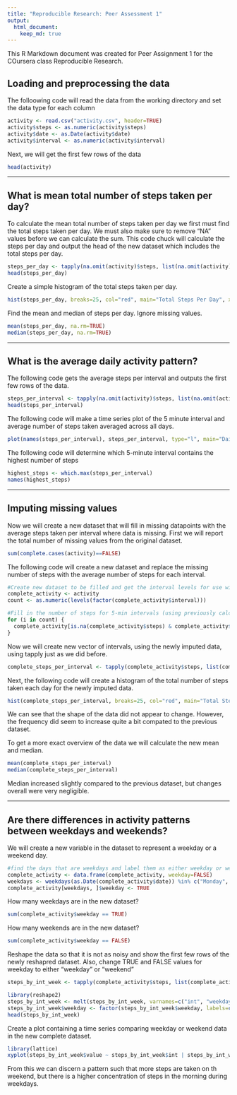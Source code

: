 ```yaml
---
title: "Reproducible Research: Peer Assessment 1"
output: 
  html_document:
    keep_md: true
---
```


This R Markdown document was created for Peer Assignment 1 for the COursera class Reproducible Research. 

## Loading and preprocessing the data

The folloowing code will read the data from the working directory and set the data type for each column

```r
activity <- read.csv("activity.csv", header=TRUE)
activity$steps <- as.numeric(activity$steps)
activity$date <- as.Date(activity$date)
activity$interval <- as.numeric(activity$interval)
```

Next, we will get the first few rows of the data

```r
head(activity)
```

***
## What is mean total number of steps taken per day?

To calculate the mean total number of steps taken per day we first must find the total steps taken per day. We must also make sure to remove "NA" values before we can calculate the sum. This code chuck will calculate the steps per day and output the head of the new dataset which includes the total steps per day.

```r
steps_per_day <- tapply(na.omit(activity)$steps, list(na.omit(activity)$date), sum)
head(steps_per_day)
```

Create a simple histogram of the total steps taken per day.

```r
hist(steps_per_day, breaks=25, col="red", main="Total Steps Per Day", xlab="The Total Steps Per Day", ylab="Frequency")
```

Find the mean and median of steps per day. Ignore missing values.   

```r
mean(steps_per_day, na.rm=TRUE)
median(steps_per_day, na.rm=TRUE)
```

***
## What is the average daily activity pattern?

The following code gets the average steps per interval and outputs the first few rows of the data.

```r
steps_per_interval <- tapply(na.omit(activity)$steps, list(na.omit(activity)$interval), mean)
head(steps_per_interval)
```

The following code will make a time series plot of the 5 minute interval and average number of steps taken averaged across all days.

```r
plot(names(steps_per_interval), steps_per_interval, type="l", main="Daily Activity Pattern", xlab="5 Minute Interval", ylab="Average Steps Per Interval", col="red", lwd=2)
```

The following code will determine which 5-minute interval contains the highest number of steps

```r
highest_steps <- which.max(steps_per_interval)
names(highest_steps)
```

***
## Imputing missing values

Now we will create a new dataset that will fill in missing datapoints with the average steps taken per interval where data is missing. First we will report the total number of missing values from the original dataset.

```r
sum(complete.cases(activity)==FALSE)
```

The following code will create a new dataset and replace the missing number of steps with the average number of steps for each interval. 

```r
#Create new dataset to be filled and get the interval levels for use with for loop
complete_activity <- activity
count <- as.numeric(levels(factor(complete_activity$interval)))

#Fill in the number of steps for 5-min intervals (using previously calculated steps_per_interval means) with missing values using a for loop
for (i in count) {
  complete_activity[is.na(complete_activity$steps) & complete_activity$interval==i, 1] <- steps_per_interval[names(steps_per_interval)==i][[1]]
} 
```

Now we will create new vector of intervals, using the newly imputed data, using tapply just as we did before.

```r
complete_steps_per_interval <- tapply(complete_activity$steps, list(complete_activity$date), sum)
```

Next, the following code will create a histogram of the total number of steps taken each day for the newly imputed data. 

```r
hist(complete_steps_per_interval, breaks=25, col="red", main="Total Steps Per Day, Imputed Data", xlab="The Total Steps Per Day", ylab="Frequency")
```

We can see that the shape of the data did not appear to change. However, the frequency did seem to increase quite a bit compated to the previous dataset. 

To get a more exact overview of the data we will calculate the new mean and median.

```r
mean(complete_steps_per_interval)
median(complete_steps_per_interval)
```

Median increased slightly compared to the previous dataset, but changes overall were very negligible. 

***
## Are there differences in activity patterns between weekdays and weekends?

We will create a new variable in the dataset to represent a weekday or a weekend day. 

```r
#find the days that are weekdays and label them as either weekday or weekend (assigning true or false)
complete_activity <- data.frame(complete_activity, weekday=FALSE)
weekdays <- weekdays(as.Date(complete_activity$date)) %in% c("Monday", "Tuesday", "Wednesday", "Thursday", "Friday")
complete_activity[weekdays, ]$weekday <- TRUE
```

How many weekdays are in the new dataset?

```r
sum(complete_activity$weekday == TRUE)
```

How many weekends are in the new dataset?

```r
sum(complete_activity$weekday == FALSE)
```

Reshape the data so that it is not as noisy and show the first few rows of the newly reshapred dataset. Also, change TRUE and FALSE values for weekday to either "weekday" or "weekend"

```r
steps_by_int_week <- tapply(complete_activity$steps, list(complete_activity$interval, complete_activity$weekday), mean)

library(reshape2)
steps_by_int_week <- melt(steps_by_int_week, varnames=c("int", "weekday"))
steps_by_int_week$weekday <- factor(steps_by_int_week$weekday, labels=c("weekend", "weekday"))
head(steps_by_int_week)
```

Create a plot containing a time series comparing weekday or weekend data in the new complete dataset. 

```r
library(lattice)
xyplot(steps_by_int_week$value ~ steps_by_int_week$int | steps_by_int_week$weekday, type="l", col="red", lwd=2, main="Average Number of Steps Taken per Interval on Weekends vs Weekdays", layout = c(1, 2), xlab = "Time Interval", ylab = "Average Number of Steps")
```

From this we can discern a pattern such that more steps are taken on th weekend, but there is a higher concentration of steps in the morning during weekdays.